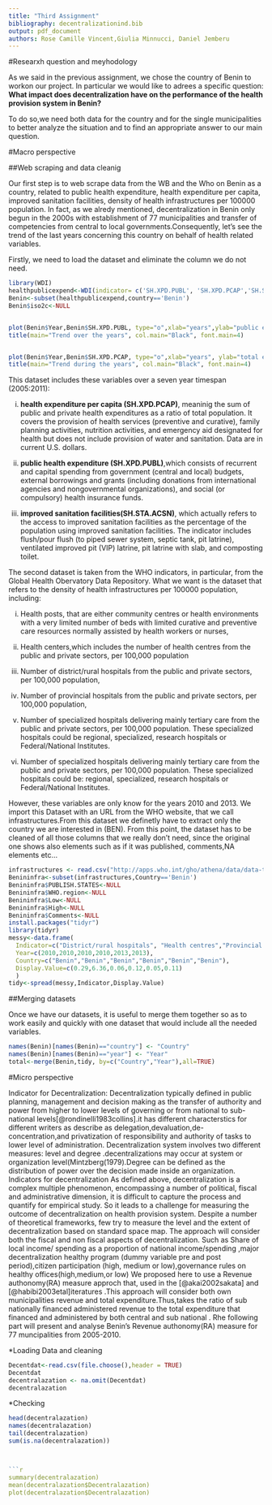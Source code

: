 ```yaml
---
title: "Third Assignment"
bibliography: decentralizationind.bib
output: pdf_document
authors: Rose Camille Vincent,Giulia Minnucci, Daniel Jemberu
---
```

#Researxh question and meyhodology

As we said in the previous assignment, we chose the country of Benin to workon our project. In particular we would like to adrees a specific question: **What impact does decentralization have on the performance of the health provision system in Benin?**

To do so,we need both data for the country and for the single municipalities to better analyze the situation and to find an appropriate answer to our main question.

#Macro perspective

##Web scraping and data cleanig

Our first step is to web scrape data from the WB and the Who on Benin as a country, related to public health expenditure, health expenditure per capita, improved sanitation facilities, density of health infrastructures per 100000 population. 
In fact, as we alredy mentioned, decentralization in Benin only begun in the 2000s with establishment of 77 municipalities and transfer of competencies from central to local governments.Consequently, let's see the trend of the last years concerning this country on behalf of health related variables.

Firstly, we need to load the dataset and eliminate the column we do not need.

```r
library(WDI)
healthpublicexpend<-WDI(indicator= c('SH.XPD.PUBL', 'SH.XPD.PCAP','SH.STA.ACSN'))
Benin<-subset(healthpublicexpend,country=='Benin')
Benin$iso2c<-NULL


plot(Benin$Year,Benin$SH.XPD.PUBL, type="o",xlab="years",ylab="public expenditure on health")
title(main="Trend over the years", col.main="Black", font.main=4)


plot(Benin$Year,Benin$SH.XPD.PCAP, type="o",xlab="years", ylab="total expenditure per capita on health")
title(main="Trend during the years", col.main="Black", font.main=4)
```


This dataset includes these variables over a seven year timespan (2005:2011): 

(i) **health expenditure per capita (SH.XPD.PCAP)**, meaninig the sum of public and private health expenditures as a ratio of total population. It covers the provision of health services (preventive and curative), family planning activities, nutrition activities, and emergency aid designated for health but does not include provision of water and sanitation. Data are in current U.S. dollars.

(ii) **public health expenditure (SH.XPD.PUBL)**,which consists of recurrent and capital spending from government (central and local) budgets, external borrowings and grants (including donations from international agencies and nongovernmental organizations), and social (or compulsory) health insurance funds. 

(iii) **improved sanitation facilities(SH.STA.ACSN)**, which actually refers to the access to improved sanitation facilities as the percentage of the population using improved sanitation facilities. The indicator includes flush/pour flush (to piped sewer system, septic tank, pit latrine), ventilated improved pit (VIP) latrine, pit latrine with slab, and composting toilet.

The second dataset is taken from the WHO indicators, in particular, from the Global Health Obervatory Data Repository. What we want is the dataset that refers to the density of health infrastructures per 100000 population, including:

(i) Health posts, that  are either community centres or health environments with a very limited number of beds with limited curative and preventive care resources normally assisted by health workers or nurses,

(ii) Health centers,which includes the number of health centres from the public and private sectors, per 100,000 population

(iii) Number of district/rural hospitals from the public and private sectors, per 100,000 population,

(iv) Number of provincial hospitals from the public and private sectors, per 100,000 population,

(v) Number of specialized hospitals delivering mainly tertiary care from the public and private sectors, per 100,000 population. These specialized hospitals could be regional, specialized, research hospitals or Federal/National Institutes.

(vi) Number of specialized hospitals delivering mainly tertiary care from the public and private sectors, per 100,000 population. These specialized hospitals could be: regional, specialized, research hospitals or Federal/National Institutes.

However, these variables are only know for the years 2010 and 2013.
We import this Dataset with an URL from the WHO website, that we call infrastructures.From this dataset we definetly have to extract only the country we are interested in (BEN).
From this point, the dataset has to be cleaned of all those columns that we really don't need, since the original one shows also elements such as if it was published, comments,NA elements etc...

```r
infrastructures <- read.csv("http://apps.who.int/gho/athena/data/data-text.csv?target=GHO/DEVICES01,DEVICES02,DEVICES03,DEVICES04,DEVICES05&profile=text&filter=COUNTRY:*;REGION:AFR;REGION:AMR;REGION:SEAR;REGION:EUR;REGION:EMR;REGION:WPR")
Benininfra<-subset(infrastructures,Country=='Benin')
Benininfra$PUBLISH.STATES<-NULL
Benininfra$WHO.region<-NULL
Benininfra$Low<-NULL
Benininfra$High<-NULL
Benininfra$Comments<-NULL
install.packages("tidyr")
library(tidyr)
messy<-data.frame(
  Indicator=c("District/rural hospitals", "Health centres","Provincial hospitals","Specialized hospitals","Provincial hospitals","Specialized hospitals"),
  Year=c(2010,2010,2010,2010,2013,2013),
  Country=c("Benin","Benin","Benin","Benin","Benin","Benin"),
  Display.Value=c(0.29,6.36,0.06,0.12,0.05,0.11)
  )
tidy<-spread(messy,Indicator,Display.Value)
```

##Merging datasets

Once we have our datasets, it is useful to merge them together so as to work easily and quickly with one dataset that would include all the needed variables.

```r
names(Benin)[names(Benin)=="country"] <- "Country"
names(Benin)[names(Benin)=="year"] <- "Year"
total<-merge(Benin,tidy, by=c("Country","Year"),all=TRUE)
```

#Micro perspective

Indicator for Decentralization:
Decentralization typically defined in public planning, management and decision making as the transfer of authority and power from higher to lower levels of governing or from national to sub-national levels[@rondinelli1983collins].it has different characterstics for different writers as describe as delegation,devaluation,de-concentration,and privatization of responsibility and authority of tasks to lower level of administration.
Decentralization system involves two different measures: level and degree .decentralizations may occur at system or organization level(Mintzberg(1979).Degree can be defined as the distribution of power over the decision made inside an organization.
Indicators for decentralization
As defined above, decentralization is a complex multiple phenomenon, encompassing a number of political, fiscal and administrative dimension, it is difficult to capture the process and quantify for empirical study. So it leads to a challenge for measuring the outcome of decentralization on health provision system. 
Despite a number of theoretical frameworks, few try to measure the level and the extent of decentralization based on standard space map. The approach will consider both the fiscal and non fiscal aspects of decentralization. Such as  Share of local income/ spending as a proportion of national income/spending  ,major decentralization healthy program (dummy variable pre and post period),citizen participation (high, medium or low),governance rules on healthy offices(high,medium,or low)
We proposed here to use a Revenue authonomy(RA) measure approch  that, used in the [@akai2002sakata] and [@habibi2003etal]iteratures .This approach will consider both own municipalities revenue and total expenditure.Thus,takes the ratio of sub nationally financed administered revenue to the total expenditure that financed and administered by both central and sub national .
Rhe following part will present and analyse Benin's Revenue authonomy(RA) measure for 77 muncipalities from 2005-2010. 

*Loading Data and cleaning
```r
Decentdat<-read.csv(file.choose(),header = TRUE)
Decentdat
decentralazation <- na.omit(Decentdat)
decentralazation
```

*Checking
```r
head(decentralazation)
names(decentralazation)
tail(decentralazation)
sum(is.na(decentralazation))



```r
summary(decentralazation)
mean(decentralazation$Decentralazation)
plot(decentralazation$Decentralazation)


```


